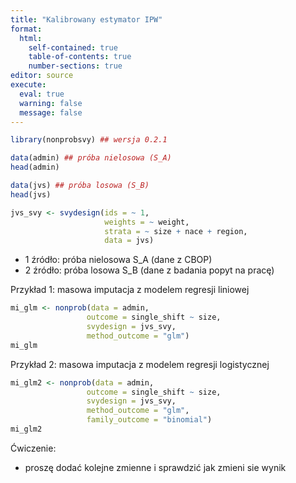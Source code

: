 ```yaml
---
title: "Kalibrowany estymator IPW"
format: 
  html:
    self-contained: true
    table-of-contents: true
    number-sections: true
editor: source
execute: 
  eval: true
  warning: false
  message: false
---
```


```r
library(nonprobsvy) ## wersja 0.2.1
```

```r
data(admin) ## próba nielosowa (S_A)
head(admin)
```

```r
data(jvs) ## próba losowa (S_B)
head(jvs)
```

```r
jvs_svy <- svydesign(ids = ~ 1,  
                     weights = ~ weight,
                     strata = ~ size + nace + region, 
                     data = jvs)
```

+ 1 źródło: próba nielosowa S_A (dane z CBOP)
+ 2 źródło: próba losowa S_B (dane z badania popyt na pracę)


Przykład 1: masowa imputacja z modelem regresji liniowej

```r
mi_glm <- nonprob(data = admin,
                 outcome = single_shift ~ size,
                 svydesign = jvs_svy,
                 method_outcome = "glm")
mi_glm
```

Przykład 2: masowa imputacja z modelem regresji logistycznej

```r
mi_glm2 <- nonprob(data = admin,
                 outcome = single_shift ~ size,
                 svydesign = jvs_svy,
                 method_outcome = "glm",
                 family_outcome = "binomial")
mi_glm2
```

Ćwiczenie:

- proszę dodać kolejne zmienne i sprawdzić jak zmieni sie wynik



